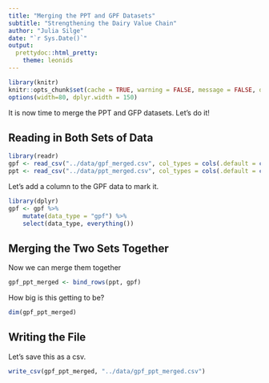 ```yaml
---
title: "Merging the PPT and GPF Datasets"
subtitle: "Strengthening the Dairy Value Chain"
author: "Julia Silge"
date: "`r Sys.Date()`"
output:
  prettydoc::html_pretty:
    theme: leonids
---
```


```r
library(knitr)
knitr::opts_chunk$set(cache = TRUE, warning = FALSE, message = FALSE, dpi = 180)
options(width=80, dplyr.width = 150)
```

It is now time to merge the PPT and GFP datasets. Let's do it!

## Reading in Both Sets of Data

```r
library(readr)
gpf <- read_csv("../data/gpf_merged.csv", col_types = cols(.default = col_character()))
ppt <- read_csv("../data/ppt_merged.csv", col_types = cols(.default = col_character()))
```

Let's add a column to the GPF data to mark it.

```r
library(dplyr)
gpf <- gpf %>%
    mutate(data_type = "gpf") %>%
    select(data_type, everything())
```

## Merging the Two Sets Together

Now we can merge them together

```r
gpf_ppt_merged <- bind_rows(ppt, gpf)
```

How big is this getting to be?

```r
dim(gpf_ppt_merged)
```


## Writing the File

Let's save this as a csv.

```r
write_csv(gpf_ppt_merged, "../data/gpf_ppt_merged.csv")
```

